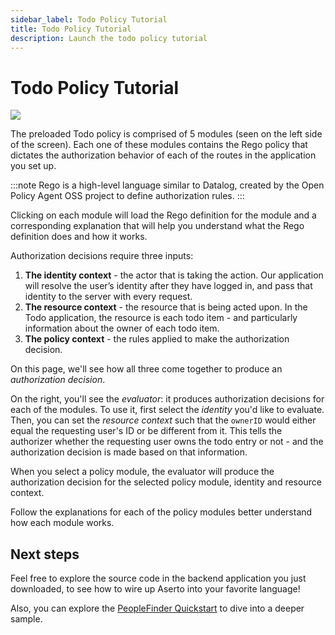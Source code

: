 ```yaml
---
sidebar_label: Todo Policy Tutorial
title: Todo Policy Tutorial
description: Launch the todo policy tutorial
---
```


# Todo Policy Tutorial

<img src="/todo-orientation-page.png" />

The preloaded Todo policy is comprised of 5 modules (seen on the left side of the screen). Each one of these modules contains the Rego policy that dictates the authorization behavior of each of the routes in the application you set up.

:::note
Rego is a high-level language similar to Datalog, created by the Open Policy Agent OSS project to define authorization rules.
:::

Clicking on each module will load the Rego definition for the module and a corresponding explanation that will help you understand what the Rego definition does and how it works.

Authorization decisions require three inputs:

1. **The identity context** - the actor that is taking the action. Our application will resolve the user’s identity after they have logged in, and pass that identity to the server with every request.
2. **The resource context** - the resource that is being acted upon. In the Todo application, the resource is each todo item - and particularly information about the owner of each todo item.
3. **The policy context** - the rules applied to make the authorization decision.

On this page, we'll see how all three come together to produce an _authorization decision_.

On the right, you'll see the _evaluator_: it produces authorization decisions for each of the modules. To use it, first select the _identity_ you'd like to evaluate. Then, you can set the _resource context_ such that the `ownerID` would either equal the requesting user's ID or be different from it. This tells the authorizer whether the requesting user owns the todo entry or not - and the authorization decision is made based on that information.

When you select a policy module, the evaluator will produce the authorization decision for the selected policy module, identity and resource context.

Follow the explanations for each of the policy modules better understand how each module works.

## Next steps

Feel free to explore the source code in the backend application you just downloaded, to see how to wire up Aserto into your favorite language!

Also, you can explore the [PeopleFinder Quickstart](/docs/getting-started/peoplefinder/peoplefinder-overview) to dive into a deeper sample.
